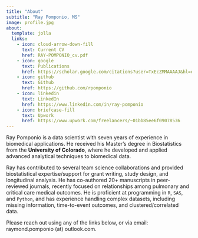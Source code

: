```yaml
---
title: "About"
subtitle: "Ray Pomponio, MS"
image: profile.jpg
about:
  template: jolla
  links:
    - icon: cloud-arrow-down-fill
      text: Current CV
      href: RAY-POMPONIO_cv.pdf
    - icon: google
      text: Publications
      href: https://scholar.google.com/citations?user=TxEcZMMAAAAJ&hl=en
    - icon: github
      text: Github
      href: https://github.com/rpomponio
    - icon: linkedin
      text: LinkedIn
      href: https://www.linkedin.com/in/ray-pomponio
    - icon: briefcase-fill
      text: Upwork
      href: https://www.upwork.com/freelancers/~01bb85ee6f09078536
---
```


Ray Pomponio is a data scientist with seven years of experience in biomedical applications. He received his Master's degree in Biostatistics from the **University of Colorado**, where he developed and applied advanced analytical techniques to biomedical data.

Ray has contributed to several team science collaborations and provided biostatistical expertise/support for grant writing, study design, and longitudinal analysis. He has co-authored 20+ manuscripts in peer-reviewed journals, recently focused on relationships among pulmonary and critical care medical outcomes. He is proficient at programming in `R`, `SAS`, and `Python`, and has experience handling complex datasets, including missing information, time-to-event outcomes, and clustered/correlated data.

Please reach out using any of the links below, or via email: raymond.pomponio (at) outlook.com.
